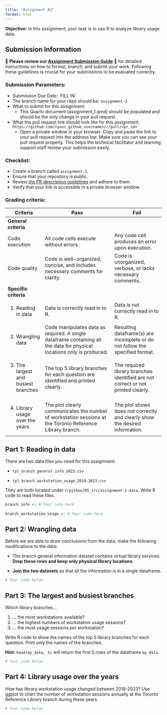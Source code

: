 ```yaml
---
title: "Assignment #2"
format: html
---
```


**Objective:** In this assignment, your task is to use R to analyze library usage data.

## Submission Information

🚨 **Please review our [Assignment Submission Guide](https://github.com/UofT-DSI/onboarding/blob/main/onboarding_documents/submissions.md)** 🚨 for detailed instructions on how to format, branch, and submit your work. Following these guidelines is crucial for your submissions to be evaluated correctly.

### Submission Parameters:

-   Submission Due Date: \`FILL IN\`
-   The branch name for your repo should be: `assignment-2`
-   What to submit for this assignment:
    -   This Quarto document (assignment_1.qmd) should be populated and should be the only change in your pull request.
-   What the pull request link should look like for this assignment: `https://github.com/<your_github_username>/r/pull/<pr_id>`
    -   Open a private window in your browser. Copy and paste the link to your pull request into the address bar. Make sure you can see your pull request properly. This helps the technical facilitator and learning support staff review your submission easily.

### Checklist:

-   Create a branch called `assignment-2`.
-   Ensure that your repository is public.
-   Review [the PR description guidelines](https://github.com/UofT-DSI/onboarding/blob/main/onboarding_documents/submissions.md#guidelines-for-pull-request-descriptions) and adhere to them.
-   Verify that your link is accessible in a private browser window.

### Grading criteria:

+--------------------------------------+------------------------------------------------------------------------------------------------------------------------+----------------------------------------------------------------------------------+
| Criteria                             | Pass                                                                                                                   | Fail                                                                             |
+======================================+========================================================================================================================+==================================================================================+
| **General criteria**                 |                                                                                                                        |                                                                                  |
+--------------------------------------+------------------------------------------------------------------------------------------------------------------------+----------------------------------------------------------------------------------+
| Code execution                       | All code cells execute without errors.                                                                                 | Any code cell produces an error upon execution.                                  |
+--------------------------------------+------------------------------------------------------------------------------------------------------------------------+----------------------------------------------------------------------------------+
| Code quality                         | Code is well-organized, concise, and includes necessary comments for clarity.                                          | Code is unorganized, verbose, or lacks necessary comments.                       |
+--------------------------------------+------------------------------------------------------------------------------------------------------------------------+----------------------------------------------------------------------------------+
| **Specific criteria**                |                                                                                                                        |                                                                                  |
+--------------------------------------+------------------------------------------------------------------------------------------------------------------------+----------------------------------------------------------------------------------+
| 1.  Reading in data                  | Data is correctly read in to R.                                                                                        | Data is not correctly read in to R.                                              |
+--------------------------------------+------------------------------------------------------------------------------------------------------------------------+----------------------------------------------------------------------------------+
| 2.  Wrangling data                   | Code manipulates data as required. A single dataframe containing all the data for physical locations only is produced. | Resulting dataframe(s) are incomplete or do not follow the specified format.     |
+--------------------------------------+------------------------------------------------------------------------------------------------------------------------+----------------------------------------------------------------------------------+
| 3.  The largest and busiest branches | The top 5 library branches for each question are identified and printed clearly.                                       | The required library branches identified are not correct or not printed clearly. |
+--------------------------------------+------------------------------------------------------------------------------------------------------------------------+----------------------------------------------------------------------------------+
| 4.  Library usage over the years     | The plot clearly communicates the number of workstation sessions at the Toronto Reference Library branch.              | The plot shows does not correctly and clearly show the desired information.      |
+--------------------------------------+------------------------------------------------------------------------------------------------------------------------+----------------------------------------------------------------------------------+

## Part 1: Reading in data

There are two data files you need for this assignment:

-   `tpl_branch_general_info_2023.csv`

-   `tpl_branch_workstation_usage_2018-2023.csv`

They are both located under `r/python/05_src/assignment-2-data`. Write R code to read these files.

```r
branch_info <- # Your code here
  
branch_workstation_usage <- # Your code here
```

## Part 2: Wrangling data

Before we are able to draw conclusions from the data, make the following modifications to the data:

-   The branch general information dataset contains virtual library services. **Drop these rows and keep only physical library locations.**

-   **Join the two datasets** so that all the information is in a single dataframe.

```r
# Your code below

```

## Part 3: The largest and busiest branches

Which library branches...

1.  ... the most workstations available?
2.  ... the highest numbers of workstation usage sessions?
3.  ... the most usage sessions per workstation?

Write R code to show the names of the top 5 library branches for each question. Print only the names of the branches.

**Hint**: `head(my_data, 5)` will return the first 5 rows of the dataframe `my_data`.

```r
# Your code below

```

## Part 4: Library usage over the years

How has library workstation usage changed between 2018-2023? Use ggplot to chart the number of workstation sessions annually at the Toronto Reference Library branch during these years.

```r
# Your code below

```
